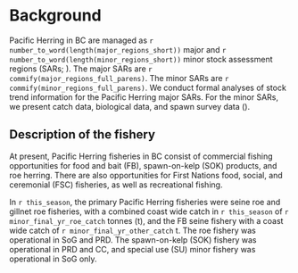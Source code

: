 # Background

Pacific Herring in BC are managed as `r number_to_word(length(major_regions_short))` major and `r number_to_word(length(minor_regions_short))` minor stock assessment regions (SARs; <!--\autoref{figBC}-->).
The major SARs are `r commify(major_regions_full_parens)`. The minor SARs are `r commify(minor_regions_full_parens)`.
We conduct formal analyses of stock trend information for the Pacific Herring major SARs. For the minor SARs, we present catch data, biological data, and spawn survey data (<!-- \nameref{appMinor} -->).

## Description of the fishery

At present, Pacific Herring fisheries in BC consist of commercial fishing opportunities for food and bait (FB), spawn-on-kelp (SOK) products, and roe herring. There are also opportunities for First Nations food, social, and ceremonial (FSC) fisheries, as well as recreational fishing.

In `r this_season`, the primary Pacific Herring fisheries were seine roe and gillnet roe fisheries, with a combined coast wide catch in `r this_season` of `r minor_final_yr_roe_catch` tonnes (t), and the FB seine fishery with a coast wide catch of `r minor_final_yr_other_catch` t. The roe fishery was operational in SoG and PRD. The spawn-on-kelp (SOK) fishery was operational in PRD and CC, and special use (SU) minor fishery was operational in SoG only.

<!-- A complete dockside monitoring program exists for all \fishName{} commercial fisheries and the resulting validated catch data are included in the annual stock assessment process for all fisheries, except SOK. -->
<!-- The SOK fishery is licenced based on validated pounds of SOK product (eggs on kelp) however these landings are not easily combined with catches of whole herring and are not currently incorporated in the stock assessment process. -->

<!-- The exclusion of SOK fishery data from the annual stock assessment process was identified as a key uncertainty in the most recent CSAS review of the stock assessment framework \citep{ClearyEtal2018}. -->
<!-- Recommendations for addressing this uncertainty will require quantifying ponding mortality and removals (eggs) associated with the SOK fishery. -->
<!-- Consideration of these uncertainties will occur at a future stage in the MSE process. -->

<!-- First Nations fish for whole herring, herring roe, and herring eggs for FSC purposes. -->
<!-- Whole herring are fished by seine, gillnet, rake, dip net, and jig. -->
<!-- Herring eggs are collected as spawn on seaweed such as kelp, or spawn on set tree boughs. -->
<!-- Opportunities are provided in a manner that allows for harvest activity in all assessment areas. -->
<!-- In addition, Treaty and aboriginal commercial fisheries may occur in some specific management areas. -->

<!-- \subsection{Description of the stock assessment process} -->

<!-- The SCA model is fitted to commercial catch data, fishery and survey proportions-at-age data and a fishery-independent spawning biomass index to estimate total and spawning biomass, natural mortality, and recruitment. -->
<!-- Observed annual weight-at-age is estimated external to the model, and maturity-at-age is a fixed input parameter. -->
<!-- In 2017, an updated version of the SCA model was applied to assess each of the \Sexpr{Num2Word(length(allRegions$major))} major \fishName{} stocks \citep{ClearyEtal2018}. -->
<!-- The main change from the SCA model used from 2011 to 2016 was the partitioning of variance between observation and process error to improve the estimation of the variance structure \citep{ClearyEtal2018}. -->
<!-- A bridging analysis was used to validate the updated model: this showed parameter estimates and biomass trajectories associated with the structural adjustments to be nearly identical to results from previous versions of the model, supporting the adoption of the revised structure \citep{ClearyEtal2018}. -->
<!-- Other adjustments were made to improve computational efficiency and update input data. -->

<!-- A Bayesian framework was used to estimate time series of spawning biomass, instantaneous natural mortality, and age-2 recruitment from \Sexpr{paste(range(yrRange), collapse=" to " )}. -->
<!-- Advice to managers for the major stock areas includes posterior estimates of current stock status ($\mli{SB}_{\Sexpr{max(yrRange)}}$), spawning biomass in \forecastYr{} assuming no catch ($\mli{SB}_{\forecastYr{}}$), and stock status relative to the LRP of $0.3\mli{SB}_0$. -->
<!-- The Markov chain Monte Carlo (MCMC) sampling procedure follows the same method implemented by \citet{ClearyEtal2018}.% with chain length \Sexpr{mcmc.length}, sampling frequency of \Sexpr{mcmc.samp.freq}, and burn-in of \Sexpr{mcmc.burnin}. -->
<!-- %The resulting \Sexpr{mcmc.num.samples} samples are used to calculate median posterior estimates of spawning biomass (for example) and associated \Sexpr{mcmc.ci} credible intervals. -->

<!-- \citet{ClearyEtal2018} reported results from two SCA model fits that differed in assumptions about dive survey (from \Sexpr{qYrs$q2}) catchability (i.e., AM1 where $q_2$ is estimated with a prior distribution assumed, and AM2 where $q_2=1$). -->
<!-- The assumptions that the dive survey spawn index represents all the spawn deposited and that no eggs are lost to predation are strong. -->
<!-- However, there is little information in the stock assessment data to inform an estimate of $q_2$; examination of the Bayes posterior shows the prior is not updated for HG, CC, SoG, and WCVI SARs and the estimated value reflects the prior mean \citep[][Appendix D]{ClearyEtal2018}. -->
<!-- Assuming $q_2=1$ at least produces a ``minimum'' biomass estimate so that any other assessment errors and management implementation errors are buffered (see \citealp{martell2011} and \citealp{herring2012}). -->
<!-- Application of the AM1 model would remove such safeguards despite recent simulation evaluation showing that large (positive) assessment errors are produced by the current assessment model even with $q_2=1$ \citep{DFO2018}. -->
<!-- Simulations to quantify the risks associated with continued application of a management procedure where $q_2=1$ were conducted because fisheries management quota decisions since 2015 have been based on the AM2 model. -->
<!-- Scaling the assessment with values of $q_2<1$ is likely to result in larger absolute assessment errors than those estimated when $q_2=1$. -->
<!-- For these reasons, advice presented here is based on the AM2 stock assessment model parameterization, supported also by comparisons presented in \citet[][Table A1]{DFO2016} and \citet[][Appendix D]{ClearyEtal2018}. -->
